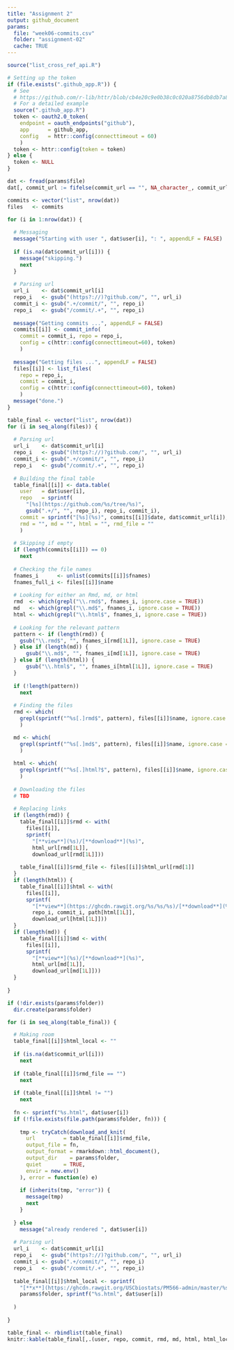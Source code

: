 ```yaml
---
title: "Assignment 2"
output: github_document
params:
  file: "week06-commits.csv"
  folder: "assignment-02"
  cache: TRUE
---
```


```r
source("list_cross_ref_api.R")
```

```r
# Setting up the token
if (file.exists(".github_app.R")) {
  # See
  # https://github.com/r-lib/httr/blob/cb4e20c9e0b38c0c020a8756db8db7a882288eaf/demo/oauth2-github.r
  # For a detailed example
  source(".github_app.R")
  token <- oauth2.0_token(
    endpoint = oauth_endpoints("github"),
    app      = github_app,
    config   = httr::config(connecttimeout = 60)
    )
  token <- httr::config(token = token)
} else {
  token <- NULL
}
```


```r
dat <- fread(params$file)
dat[, commit_url := fifelse(commit_url == "", NA_character_, commit_url)]

commits <- vector("list", nrow(dat))
files   <- commits

for (i in 1:nrow(dat)) {
  
  # Messaging
  message("Starting with user ", dat$user[i], ": ", appendLF = FALSE)
  
  if (is.na(dat$commit_url[i])) {
    message("skipping.")
    next
  }
  
  # Parsing url
  url_i    <- dat$commit_url[i]
  repo_i   <- gsub("(https?://)?github.com/", "", url_i)
  commit_i <- gsub(".+/commit/", "", repo_i)
  repo_i   <- gsub("/commit/.+", "", repo_i)
  
  message("Getting commits ...", appendLF = FALSE)
  commits[[i]] <- commit_info(
    commit = commit_i, repo = repo_i,
    config = c(httr::config(connecttimeout=60), token)
    )
  
  message("Getting files ...", appendLF = FALSE)
  files[[i]] <- list_files(
    repo = repo_i,
    commit = commit_i,
    config = c(httr::config(connecttimeout=60), token)
    )
  message("done.")
}

```

```r
table_final <- vector("list", nrow(dat))
for (i in seq_along(files)) {
  
  # Parsing url
  url_i    <- dat$commit_url[i]
  repo_i   <- gsub("(https?://)?github.com/", "", url_i)
  commit_i <- gsub(".+/commit/", "", repo_i)
  repo_i   <- gsub("/commit/.+", "", repo_i)
  
  # Building the final table
  table_final[[i]] <- data.table(
    user   = dat$user[i],
    repo   = sprintf(
      "[%s](https://github.com/%s/tree/%s)",
      gsub(".+/", "", repo_i), repo_i, commit_i),
    commit = sprintf("[%s](%s)", commits[[i]]$date, dat$commit_url[i]),
    rmd = "", md = "", html = "", rmd_file = ""
    )
  
  # Skipping if empty
  if (length(commits[[i]]) == 0) 
    next
  
  # Checking the file names
  fnames_i      <- unlist(commits[[i]]$fnames)
  fnames_full_i <- files[[i]]$name
  
  # Looking for either an Rmd, md, or html
  rmd  <- which(grepl("\\.rmd$", fnames_i, ignore.case = TRUE))
  md   <- which(grepl("\\.md$", fnames_i, ignore.case = TRUE))
  html <- which(grepl("\\.html$", fnames_i, ignore.case = TRUE))
  
  # Looking for the relevant pattern
  pattern <- if (length(rmd)) {
    gsub("\\.rmd$", "", fnames_i[rmd[1L]], ignore.case = TRUE)
  } else if (length(md)) {
      gsub("\\.md$", "", fnames_i[md[1L]], ignore.case = TRUE)
  } else if (length(html)) {
      gsub("\\.html$", "", fnames_i[html[1L]], ignore.case = TRUE)
  }
  
  if (!length(pattern))
    next
  
  # Finding the files
  rmd <- which(
    grepl(sprintf("^%s[.]rmd$", pattern), files[[i]]$name, ignore.case = TRUE)
    )

  md <- which(
    grepl(sprintf("^%s[.]md$", pattern), files[[i]]$name, ignore.case = TRUE)
    )
  
  html <- which(
    grepl(sprintf("^%s[.]html?$", pattern), files[[i]]$name, ignore.case = TRUE)
    )
  
  # Downloading the files
  # TBD
  
  # Replacing links
  if (length(rmd)) {
    table_final[[i]]$rmd <- with(
      files[[i]],
      sprintf(
        "[**view**](%s)/[**download**](%s)",
        html_url[rmd[1L]],
        download_url[rmd[1L]]))
    
    table_final[[i]]$rmd_file <- files[[i]]$html_url[rmd[1]]
  }
  if (length(html)) {
    table_final[[i]]$html <- with(
      files[[i]],
      sprintf(
        "[**view**](https://ghcdn.rawgit.org/%s/%s/%s)/[**download**](%s)",
        repo_i, commit_i, path[html[1L]],
        download_url[html[1L]]))
  }
  if (length(md)) {
    table_final[[i]]$md <- with(
      files[[i]],
      sprintf(
        "[**view**](%s)/[**download**](%s)",
        html_url[md[1L]],
        download_url[md[1L]]))
  }
  
}
```


```r
if (!dir.exists(params$folder))
  dir.create(params$folder)

for (i in seq_along(table_final)) {

  # Making room
  table_final[[i]]$html_local <- ""
  
  if (is.na(dat$commit_url[i]))
    next
  
  if (table_final[[i]]$rmd_file == "")
    next
  
  if (table_final[[i]]$html != "")
    next
  
  fn <- sprintf("%s.html", dat$user[i])
  if (!file.exists(file.path(params$folder, fn))) {
    
    tmp <- tryCatch(download_and_knit(
      url         = table_final[[i]]$rmd_file,
      output_file = fn,
      output_format = rmarkdown::html_document(),
      output_dir    = params$folder,
      quiet       = TRUE,
      envir = new.env()
    ), error = function(e) e)
    
    if (inherits(tmp, "error")) {
      message(tmp)
      next
    }
    
  } else 
    message("already rendered ", dat$user[i])
  
  # Parsing url
  url_i    <- dat$commit_url[i]
  repo_i   <- gsub("(https?://)?github.com/", "", url_i)
  commit_i <- gsub(".+/commit/", "", repo_i)
  repo_i   <- gsub("/commit/.+", "", repo_i)
  
  table_final[[i]]$html_local <- sprintf(
    "[**x**](https://ghcdn.rawgit.org/USCbiostats/PM566-admin/master/%s/%s)",
    params$folder, sprintf("%s.html", dat$user[i])
    
  )
  
}
```


```r
table_final <- rbindlist(table_final)
knitr::kable(table_final[,.(user, repo, commit, rmd, md, html, html_local)], format = "html")
```

